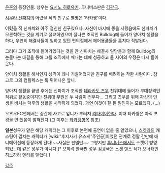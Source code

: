 [[은혼]]의 등장인물. 성우는 [[요시노 히로유키]]. 투니버스판은 [[김광국]].

[[시무라 신파치]]의 어렸을 적의 친구로 별명은 '타카찡'이다.

어렸을 적 신파치와 아주 절친한 친구였으나, 자신이 바지에 똥을 지렸음에도 신파치가 모른척하는 것을 계기로 절교하였으며 질나쁜 조직인 Bulldog에 들어가 양아치 생활을 하다, 우연히 해결사들이 일하고 있던 편의점에서 헤어용품들을 훔치다 적발된다.

그러다 그가 조직에 들어가있다는 것을 안 신파치는 해결사 일당들과 함께 Bulldog와 눈물나는 대결을 통해 그를 조직에서 빼내는 데에 성공하고 둘 사이의 우정은 다시 돌아온다.

양아치 생활을 해서인지 성격이 꽤나 거칠어졌지만 친구를 배려하는 착한 사람이다. 참고로 그의 컴플렉스는 툭 튀어나온 앞니.

양아치 생활을 끝낸 후에는 신파치가 조직한 [[데라카도 츠우]] 친위대에 들어가 부대장격인 직위로 활동중이지만 친위대 부원은 두 사람이 전부다... 그리고 츠우를 위해 자신의 인생을 바치는 덕후의 생활을 시작하게 되었다. 과연 이것이 잘 된 일인지는 모르겠다. (...)

오츠우FC편에서는 중간에 사고로 앞니가 부러져 [[리타이어]]한다. 이때 타카찡은 아직 포경을 안 했음이 밝혀진다.(그 이후는 [[타카팅]]항목 참조)

'''일본'''성우가 맡은 해당 캐릭터는 그 이후로 본편에 출연이 없을 줄 알았으나, [[스켓]]과의 캐스팅이 겹치는 캐릭터가 [wiki:"후지사키 유스케"주인공]이었던 관계로 정말 간만에 애니메이션에 등장하게 된다!~~사실은 판넬만~~ 그렇지만 [[투니버스]]에서도 스켓이 방영되었는데 같은 성우가 아니다.[* 오히려 한국판 성우 김광국은 스켓 댄스 작가 오너캐인 히노하라 엔타를 맡았다.]

[[각주]]
